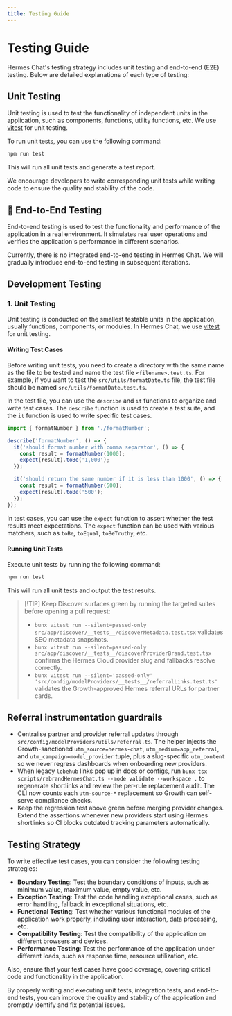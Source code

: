 ```yaml
---
title: Testing Guide
---
```


# Testing Guide

Hermes Chat's testing strategy includes unit testing and end-to-end (E2E) testing. Below are detailed explanations of each type of testing:

## Unit Testing

Unit testing is used to test the functionality of independent units in the application, such as components, functions, utility functions, etc. We use [vitest][vitest-url] for unit testing.

To run unit tests, you can use the following command:

```bash
npm run test
```

This will run all unit tests and generate a test report.

We encourage developers to write corresponding unit tests while writing code to ensure the quality and stability of the code.

## 🚧 End-to-End Testing

End-to-end testing is used to test the functionality and performance of the application in a real environment. It simulates real user operations and verifies the application's performance in different scenarios.

Currently, there is no integrated end-to-end testing in Hermes Chat. We will gradually introduce end-to-end testing in subsequent iterations.

## Development Testing

### 1. Unit Testing

Unit testing is conducted on the smallest testable units in the application, usually functions, components, or modules. In Hermes Chat, we use [vitest][vitest-url] for unit testing.

#### Writing Test Cases

Before writing unit tests, you need to create a directory with the same name as the file to be tested and name the test file `<filename>.test.ts`. For example, if you want to test the `src/utils/formatDate.ts` file, the test file should be named `src/utils/formatDate.test.ts`.

In the test file, you can use the `describe` and `it` functions to organize and write test cases. The `describe` function is used to create a test suite, and the `it` function is used to write specific test cases.

```ts
import { formatNumber } from './formatNumber';

describe('formatNumber', () => {
  it('should format number with comma separator', () => {
    const result = formatNumber(1000);
    expect(result).toBe('1,000');
  });

  it('should return the same number if it is less than 1000', () => {
    const result = formatNumber(500);
    expect(result).toBe('500');
  });
});
```

In test cases, you can use the `expect` function to assert whether the test results meet expectations. The `expect` function can be used with various matchers, such as `toBe`, `toEqual`, `toBeTruthy`, etc.

#### Running Unit Tests

Execute unit tests by running the following command:

```bash
npm run test
```

This will run all unit tests and output the test results.

> \[!TIP]
> Keep Discover surfaces green by running the targeted suites before opening a
> pull request:
>
> - `bunx vitest run --silent=passed-only src/app/discover/__tests__/discoverMetadata.test.tsx`
>   validates SEO metadata snapshots.
> - `bunx vitest run --silent=passed-only src/app/discover/__tests__/discoverProviderBrand.test.tsx`
>   confirms the Hermes Cloud provider slug and fallbacks resolve correctly.
> - `bunx vitest run --silent='passed-only' 'src/config/modelProviders/__tests__/referralLinks.test.ts'`
>   validates the Growth-approved Hermes referral URLs for partner cards.

## Referral instrumentation guardrails

- Centralise partner and provider referral updates through
  `src/config/modelProviders/utils/referral.ts`. The helper injects the
  Growth-sanctioned `utm_source=hermes-chat`, `utm_medium=app_referral`, and
  `utm_campaign=model_provider` tuple, plus a slug-specific `utm_content` so we
  never regress dashboards when onboarding new providers.
- When legacy `lobehub` links pop up in docs or configs, run
  `bunx tsx scripts/rebrandHermesChat.ts --mode validate --workspace .` to
  regenerate shortlinks and review the per-rule replacement audit. The CLI now
  counts each `utm-source-*` replacement so Growth can self-serve compliance
  checks.
- Keep the regression test above green before merging provider changes. Extend
  the assertions whenever new providers start using Hermes shortlinks so CI
  blocks outdated tracking parameters automatically.

## Testing Strategy

To write effective test cases, you can consider the following testing strategies:

- **Boundary Testing**: Test the boundary conditions of inputs, such as minimum value, maximum value, empty value, etc.
- **Exception Testing**: Test the code handling exceptional cases, such as error handling, fallback in exceptional situations, etc.
- **Functional Testing**: Test whether various functional modules of the application work properly, including user interaction, data processing, etc.
- **Compatibility Testing**: Test the compatibility of the application on different browsers and devices.
- **Performance Testing**: Test the performance of the application under different loads, such as response time, resource utilization, etc.

Also, ensure that your test cases have good coverage, covering critical code and functionality in the application.

By properly writing and executing unit tests, integration tests, and end-to-end tests, you can improve the quality and stability of the application and promptly identify and fix potential issues.

[vitest-url]: https://vitest.dev/
